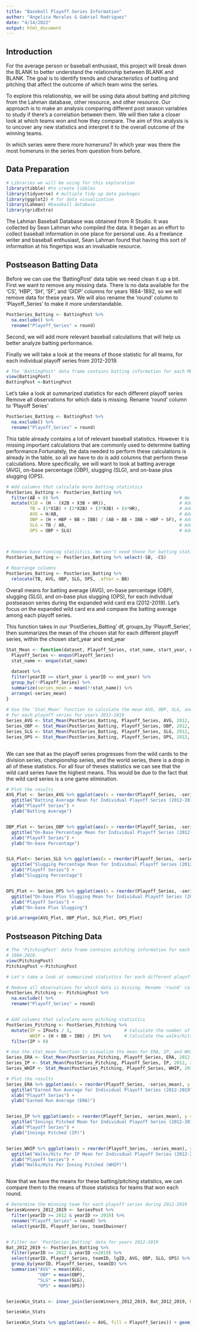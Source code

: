 ```yaml
---
title: "Baseball Playoff Series Information"
author: "Angelica Morales & Gabriel Rodriguez"
date: "4/14/2022"
output: html_document
---
```

## Introduction
For the average person or baseball enthusiast, this project will break down the BLANK to better understand the relationship between BLANK and BLANK. The goal is to identify trends and characteristics of batting and pitching that affect the outcome of which team wins the series.

To explore this relationship, we will be using data about batting and pitching from the Lahman database, other resource, and other resource. Our approach is to make an analysis comparing different post season variables to study if there's a correlation between them. We will then take a closer look at which teams won and how they compare. The aim of this analysis is to uncover any new statistics and interpret it to the overall outcome of the winning teams.

In which series were there more homeruns? In which year was there the most homeruns in the series from question from before.

## Data Preparation
```r
# Libraries we will be using for this exploration
library(tibble) #to create tibbles
library(tidyverse) # multiple tidy up data packages
library(ggplot2) # for data visualization
library(Lahman) #baseball database
library(gridExtra)
```
The Lahman Baseball Database was obtained from R Studio. It was collected by Sean Lahman who compiled the data. It began as an effort to collect baseball information in one place for personal use. As a freelance writer and baseball enthusiast, Sean Lahman found that having this sort of information at his fingertips was an invaluable resource.

## Postseason Batting Data
Before we can use the 'BattingPost' data table we need clean it up a bit. First we want to remove any missing data. There is no data available for the 'CS', 'HBP', 'SH', 'SF', and 'GIDP' columns for years 1884-1892, so we will remove data for these years. We will also rename the 'round' column to 'Playoff_Series' to make it more understandable.
```r
PostSeries_Batting <- BattingPost %>% 
  na.exclude() %>% 
  rename("Playoff_Series" = round)
```

Second, we will add more relevant baseball calculations that will help us better analyze batting performance.

Finally we will take a look at the means of those statistic for all teams, for each individual playoff series from 2012-2019. 


```r
# The 'BattingPost' data frame contains batting information for each MLB postseason game for years 1884-2020.
view(BattingPost)
BattingPost <-BattingPost
```

Let's take a look at summarized statistics for each different playoff series
Remove all observations for which data is missing. Rename 'round' column to 'Playoff Series'
```r
PostSeries_Batting <- BattingPost %>% 
  na.exclude() %>% 
  rename("Playoff_Series" = round)
```

This table already contains a lot of relevant baseball statistics. However it is missing important calculations that are commonly used to determine batting performance.Fortunately, the data needed to perform these calculations is already in the table, so all we have to do is add columns that perform these calculations. More specifically, we will want to look at batting average (AVG), on-base percentage (OBP), slugging (SLG), and on-base plus slugging (OPS).

```r
# Add columns that calculate more batting statistics
PostSeries_Batting <- PostSeries_Batting %>% 
  filter(AB > 0) %>%                                              # We only want batting info for players who had at least one AB
  mutate(X1B = (H - (X2B + X3B + HR)),                            # Add a column for singles hit
         TB = (1*X1B) + (2*X2B) + (3*X3B) + (4*HR),               # Add a column for totatl bases
         AVG = H/AB,                                              # Add a batting average column
         OBP = (H + HBP + BB + IBB) / (AB + BB + IBB + HBP + SF), # Add an on-base percentage column
         SLG = TB / AB,                                           # Add a slugging percentage column
         OPS = OBP + SLG)                                         # Add an on-base plus slugging column

         
         
# Remove base running statistics. We won't need those for batting statistics purposes
PostSeries_Batting <- PostSeries_Batting %>% select(-SB, -CS)

# Rearrange columns
PostSeries_Batting <- PostSeries_Batting %>%
  relocate(TB, AVG, OBP, SLG, OPS, .after = BB)

```


Overall means for batting average (AVG), on-base percentage (OBP), slugging (SLG), and on-base plus slugging (OPS), for each individual postseason series during the expanded wild card era (2012-2019). Let's focus on the expanded wild card era and compare the batting average among each playoff series.

This function takes in our 'PostSeries_Batting' df, groups_by 'Playoff_Series', then summarizes the mean of the chosen stat for each different playoff series, within the chosen start_year and end_year
```r
Stat_Mean <- function(dataset, Playoff_Series, stat_name, start_year, end_year) {
  Playoff_Series <- enquo(Playoff_Series)
  stat_name <- enquo(stat_name)
  
  dataset %>%
  filter(yearID >= start_year & yearID <= end_year) %>%
  group_by(!!Playoff_Series) %>%
  summarize(series_mean = mean(!!stat_name)) %>%
  arrange(-series_mean)
}
  
# Use the 'Stat_Mean' function to calculate the mean AVG, OBP, SLG, and OPS
# for each playoff series for years 2012-2019
Series_AVG <- Stat_Mean(PostSeries_Batting, Playoff_Series, AVG, 2012, 2019)  
Series_OBP <- Stat_Mean(PostSeries_Batting, Playoff_Series, OBP, 2012, 2019)  
Series_SLG <- Stat_Mean(PostSeries_Batting, Playoff_Series, SLG, 2012, 2019)
Series_OPS <- Stat_Mean(PostSeries_Batting, Playoff_Series, OPS, 2012, 2019)
 
```



We can see that as the playoff series progresses from the wild cards to the division series, championship series, and the world series, there is a drop in all of these statistics. For all four of theses statistics we can see that the wild card series have the highest means. This would be due to the fact that the wild card series is a one game elimination.
 
```r
# Plot the results
AVG_Plot <- Series_AVG %>% ggplot(aes(x = reorder(Playoff_Series, -series_mean), y = series_mean)) + geom_point(color = "blue") + ylim(.1, .4) +
  ggtitle("Batting Average Mean for Individual Playoff Series (2012-2019)") +
  xlab("Playoff Series") +
  ylab("Batting Average")


OBP_Plot <- Series_OBP %>% ggplot(aes(x = reorder(Playoff_Series, -series_mean), y = series_mean)) + geom_point(color = "blue") + ylim(.1, .4) +
  ggtitle("On-Base Percentage Mean for Individual Playoff Series (2012-2019)") +
  xlab("Playoff Series") +
  ylab("On-base Percentage")


SLG_Plot<- Series_SLG %>% ggplot(aes(x = reorder(Playoff_Series, -series_mean), y = series_mean)) + geom_point(color = "blue") + ylim(.1, .4) +
  ggtitle("Slugging Percentage Mean for Individual Playoff Series (2012-2019)") +
  xlab("Playoff Series") +
  ylab("Slugging Percentage")


OPS_Plot <- Series_OPS %>% ggplot(aes(x = reorder(Playoff_Series, -series_mean), y = series_mean)) + geom_point(color = "blue") + ylim(.1, .7) +
  ggtitle("On-base Plus Slugging Mean for Individual Playoff Series (2012-2019)") +
  xlab("Playoff Series") +
  ylab("On-base Plus Slugging")

grid.arrange(AVG_Plot, OBP_Plot, SLG_Plot, OPS_Plot)

```
## Postseason Pitching Data


```r
# The 'PitchingPost' data frame contains pitching information for each MLB postseason game for years
# 1884-2020.
view(PitchingPost)
PitchingPost <-PitchingPost

# Let's take a look at summarized statistics for each different playoff series

# Remove all observations for which data is missing. Rename 'round' column to 'Playoff Series'
PostSeries_Pitching <- PitchingPost %>% 
  na.exclude() %>% 
  rename("Playoff_Series" = round)



```


```r
# Add columns that calculate more pitching statistics
PostSeries_Pitching <- PostSeries_Pitching %>% 
  mutate(IP = IPouts / 3,                    # Calculate the number of innings pitched
         WHIP = (H + BB + IBB) / IP) %>%     # Calculate the walks/hits per inning pitched
  filter(IP > 0)       


```


```r

# Use the stat_mean function to visualize the mean for ERA, IP, and WHIP from 2012-2019
Series_ERA <- Stat_Mean(PostSeries_Pitching, Playoff_Series, ERA, 2012, 2019)
Series_IP <- Stat_Mean(PostSeries_Pitching, Playoff_Series, IP, 2012, 2019)
Series_WHIP <- Stat_Mean(PostSeries_Pitching, Playoff_Series, WHIP, 2012, 2019)


```

```r
# Plot the results
Series_ERA %>% ggplot(aes(x = reorder(Playoff_Series, -series_mean), y = series_mean)) + geom_col() +
  ggtitle("Earned Run Average for Individual Playoff Series (2012-2019") +
  xlab("Playoff Series") +
  ylab("Earned Run Average (ERA)")


Series_IP %>% ggplot(aes(x = reorder(Playoff_Series, -series_mean), y = series_mean)) + geom_col() +
  ggtitle("Innings Pitched Mean for Individual Playoff Series (2012-2019") +
  xlab("Playoff Series") +
  ylab("Innings Pitched (IP)")


Series_WHIP %>% ggplot(aes(x = reorder(Playoff_Series, -series_mean), y = series_mean)) + geom_col() +
  ggtitle("Walks/Hits Per IP Mean for Individual Playoff Series (2012-2019") +
  xlab("Playoff Series") +
  ylab("Walks/Hits Per Inning Pitched (WHIP)")



```
Now that we have the means for these batting/pitching statistics, we can compare them to the means of those statistics for teams that won each round. 

```r
# Determine the Winning team for each playoff series during 2012-2019
SeriesWinners_2012_2019 <- SeriesPost %>%
  filter(yearID >= 2012 & yearID <= 2019) %>% 
  rename("Playoff_Series" = round) %>%
  select(yearID, Playoff_Series, teamIDwinner)


# Filter our 'PostSeries_Batting' data for years 2012-2019
Bat_2012_2019 <- PostSeries_Batting %>% 
  filter(yearID >= 2012 & yearID <=2019) %>%
  select(yearID, Playoff_Series, teamID, lgID, AVG, OBP, SLG, OPS) %>%
  group_by(yearID, Playoff_Series, teamID) %>%
  summarise("AVG" = mean(AVG),
            "OBP" = mean(OBP),
            "SLG" = mean(SLG),
            "OPS" = mean(OPS))


SeriesWin_Stats <- inner_join(SeriesWinners_2012_2019, Bat_2012_2019, by = c("yearID", "Playoff_Series", "teamIDwinner" = "teamID"))

SeriesWin_Stats

```


```r

SeriesWin_Stats %>% ggplot(aes(x = AVG, fill = Playoff_Series)) + geom_density(alpha = .3) + facet_wrap(~Playoff_Series)


```
